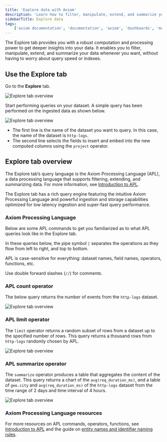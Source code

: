 ```yaml
---
title: 'Explore data with Axiom'
description: 'Learn how to filter, manipulate, extend, and summarize your data without having to worry about query speed or indexes.'
sidebarTitle: Explore data
tags:
    ['axiom documentation', 'documentation', 'axiom', 'dashboards', 'monitors', 'notifiers', 'slack', 'data explorer', 'apl', 'count', 'operator']
---
```


The Explore tab provides you with a robust computation and processing power to get deeper insights into your data. It enables you to filter, manipulate, extend, and summarize your data whenever you want, without having to worry about query speed or indexes.

## Use the Explore tab

Go to the **Explore** tab.

![Explore tab overview](/doc-assets/shots/data-explorer-usage-1.png)

Start performing queries on your dataset. A simple query has been performed on the ingested data as shown below.

![Explore tab overview](/doc-assets/shots/simple-query-dashboard-1.png)

- The first line is the name of the dataset you want to query. In this case, the name of the dataset is `http-logs`.
- The second line selects the fields to insert and embed into the new computed columns using the `project` operator.

## Explore tab overview

The Explore tab’s query language is the Axiom Processing Language (APL), a data processing language that supports filtering, extending, and summarizing data. For more information, see [Introduction to APL](/docs/apl/introduction).

The Explore tab has a rich query engine featuring the intuitive Axiom Processing Language and powerful ingestion and storage capabilities optimized for low latency ingestion and super-fast query performance.

### Axiom Processing Language

Below are some APL commands to get you familiarized as to what APL queries look like in the Explore tab.

In these queries below, the pipe symbol `|` separates the operations as they flow from left to right, and top to bottom.

APL is case-sensitive for everything: dataset names, field names, operators, functions, etc.

Use double forward slashes (`//`) for comments.

### APL count operator

The below query returns the number of events from the `http-logs` dataset.

![Explore tab overview](/doc-assets/shots/apl-count-operator-1.png)

### APL limit operator

The `limit` operator returns a random subset of rows from a dataset up to the specified number of rows. This query returns a thousand rows from `http-logs` randomly chosen by APL.

![Explore tab overview](/doc-assets/shots/apl-limit-operator-1.png)

### APL summarize operator

The `summarize` operator produces a table that aggregates the content of the dataset. This query returns a chart of the `avg(req_duration_ms)`, and a table of `geo.city` and `avg(req_duration_ms)` of the `http-logs` dataset from the time range of 2 days and time interval of 4 hours.

![Explore tab overview](/doc-assets/shots/apl-summarize-operator-1.png)

### Axiom Processing Language resources

For more resources on APL commands, operators, functions, see [Introduction to APL](/docs/apl/introduction) and the guide on [entity names and identifier naming rules](/docs/apl/entities/entity-names).

